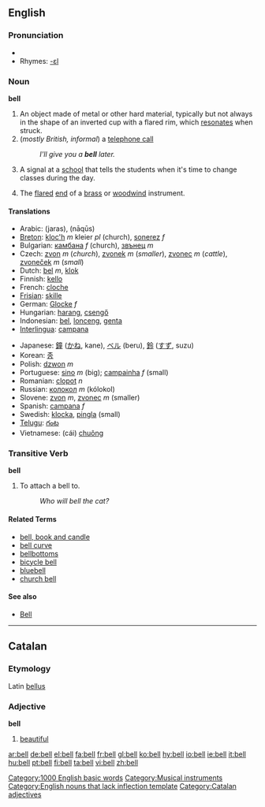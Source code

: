 ==English==

===Pronunciation===
*{{audio|en-us-bell.ogg|Audio (US)}}
*Rhymes: [[Rhymes:English:-ɛl|-ɛl]]

===Noun===
'''bell'''

# An object made of metal or other hard material, typically but not always in the shape of an inverted cup with a flared rim, which [[resonate]]s when struck.
#(''mostly British, informal'') a [[telephone call]]
#:''I'll give you a '''bell''' later.''
# A signal at a [[school]] that tells the students when it's time to change classes during the day.
#{{music}} The [[flared]] [[end]] of a [[brass]] or [[woodwind]] instrument.

====Translations====
{{top}}
*Arabic: {{ARchar|[[جرس]]}} (jaras), {{ARchar|[[ناقوس]]}} (nāqūs)
*[[Breton]]: [[kloc'h]] ''m'' kleier ''pl'' (church), [[sonerez]] ''f''
*Bulgarian: [[камбана]] ''f'' (church), [[звънец]] ''m''
*Czech: [[zvon]] ''m'' (''church''), [[zvonek]] ''m'' (''smaller''),  [[zvonec]] ''m'' (''cattle''), [[zvoneček]] ''m'' (''small'') 
*Dutch: [[bel]] ''m'', [[klok]]
*Finnish: [[kello]]
*French: [[cloche]]
*[[Frisian]]: [[skille]]
*German: [[Glocke]] ''f''
*Hungarian: [[harang]], [[csengő]]
*Indonesian: [[bel]], [[lonceng]], [[genta]]
*[[Interlingua]]: [[campana]]
{{mid}}
*Japanese: [[鐘]] ([[かね]], kane), [[ベル]] (beru), [[鈴]] ([[すず]], suzu)
*Korean: [[종]]
*Polish: [[dzwon]] ''m''
*Portuguese: [[sino]] ''m'' (big); [[campainha]] ''f'' (small)
*Romanian: [[clopot]] ''n''
*Russian: [[колокол]] ''m'' (kólokol)
*Slovene: [[zvon]] ''m'', [[zvonec]] ''m'' (smaller)
*Spanish: [[campana]] ''f''
*Swedish: [[klocka]], [[pingla]] (small)
*[[Telugu]]: [[గంట]]
*Vietnamese: (cái) [[chuông]]
{{bottom}}

===Transitive Verb===
'''bell'''

# To attach a bell to.
#: ''Who will bell the cat?''

====Related Terms====
*[[bell, book and candle]]
*[[bell curve]]
*[[bellbottoms]]
*[[bicycle bell]]
*[[bluebell]]
*[[church bell]]


====See also====
* [[Bell]]

----

==Catalan==
===Etymology===
Latin [[bellus]]
===Adjective===
'''bell'''

# [[beautiful]]

[[Category:1000 English basic words]]
[[Category:Musical instruments]]
[[Category:English nouns that lack inflection template]]
[[Category:Catalan adjectives]]

[[ar:bell]]
[[de:bell]]
[[el:bell]]
[[fa:bell]]
[[fr:bell]]
[[gl:bell]]
[[ko:bell]]
[[hy:bell]]
[[io:bell]]
[[ie:bell]]
[[it:bell]]
[[hu:bell]]
[[pt:bell]]
[[fi:bell]]
[[ta:bell]]
[[vi:bell]]
[[zh:bell]]